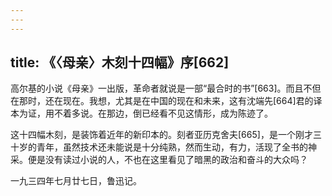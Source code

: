 ```yaml
---
---
---
```

title: 《〈母亲〉木刻十四幅》序[662]
---




高尔基的小说《母亲》一出版，革命者就说是一部“最合时的书”[663]。而且不但在那时，还在现在。我想，尤其是在中国的现在和未来，这有沈端先[664]君的译本为证，用不着多说。在那边，倒已经看不见这情形，成为陈迹了。

这十四幅木刻，是装饰着近年的新印本的。刻者亚历克舍夫[665]，是一个刚才三十岁的青年，虽然技术还未能说是十分纯熟，然而生动，有力，活现了全书的神采。便是没有读过小说的人，不也在这里看见了暗黑的政治和奋斗的大众吗？

一九三四年七月廿七日，鲁迅记。